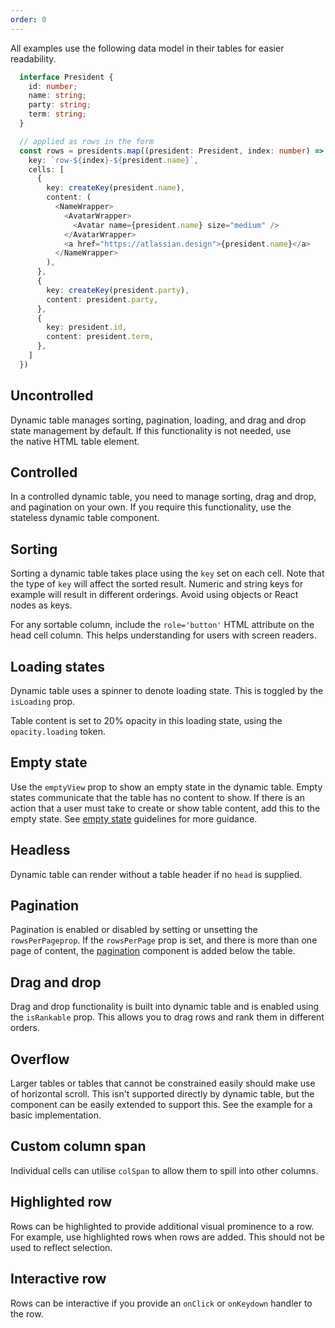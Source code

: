 ```yaml
---
order: 0
---
```



<SectionMessage>All examples use the following data model in their tables for easier readability.</SectionMessage>

```ts
  interface President {
    id: number;
    name: string;
    party: string;
    term: string;
  }

  // applied as rows in the form
  const rows = presidents.map((president: President, index: number) => ({
    key: `row-${index}-${president.name}`,
    cells: [
      {
        key: createKey(president.name),
        content: (
          <NameWrapper>
            <AvatarWrapper>
              <Avatar name={president.name} size="medium" />
            </AvatarWrapper>
            <a href="https://atlassian.design">{president.name}</a>
          </NameWrapper>
        ),
      },
      {
        key: createKey(president.party),
        content: president.party,
      },
      {
        key: president.id,
        content: president.term,
      },
    ]
  })
```

## Uncontrolled

Dynamic table manages sorting, pagination, loading, and drag and drop state management by default.
If this functionality is not needed, use the native HTML table element.

<Example Component={Uncontrolled} packageName="@atlaskit/dynamic-table" />

## Controlled

In a controlled dynamic table, you need to manage sorting, drag and drop, and pagination on your own.
If you require this functionality, use the stateless dynamic table component.

<Example Component={Controlled} packageName="@atlaskit/dynamic-table" />

## Sorting

Sorting a dynamic table takes place using the `key` set on each cell. Note that the type of `key` will
affect the sorted result. Numeric and string keys for example will result in different orderings. Avoid using objects or React nodes as keys.

For any sortable column, include the `role='button'` HTML attribute on the head cell column. This helps understanding for users with screen readers.

<Example Component={Sorting} packageName="@atlaskit/dynamic-table" />

## Loading states

Dynamic table uses a spinner to denote loading state. This is toggled by the `isLoading` prop.

Table content is set to 20% opacity in this loading state, using the `opacity.loading` token.

<Example Component={LoadingStateFewRows} packageName="@atlaskit/dynamic-table" />

## Empty state

Use the `emptyView` prop to show an empty state in the dynamic table.
Empty states communicate that the table has no content to show.
If there is an action that a user must take to create or show table content,
add this to the empty state. See [empty state](/components/empty-state/examples) guidelines for more guidance.

<Example Component={EmptyView} packageName="@atlaskit/dynamic-table" />

## Headless

Dynamic table can render without a table header if no `head` is supplied.

<Example Component={Headless} packageName="@atlaskit/dynamic-table" />

## Pagination

Pagination is enabled or disabled by setting or unsetting the `rowsPerPageprop`.
If the `rowsPerPage` prop is set, and there is more than one page of content, the [pagination](/components/pagination/examples) component is added below the table.

<Example Component={Pagination} packageName="@atlaskit/dynamic-table" />

## Drag and drop

Drag and drop functionality is built into dynamic table and is enabled using the `isRankable` prop.
This allows you to drag rows and rank them in different orders.

<Example Component={PaginationDragAndDrop} packageName="@atlaskit/dynamic-table" />

## Overflow

Larger tables or tables that cannot be constrained easily should make use of horizontal scroll.
This isn't supported directly by dynamic table, but the component can be easily extended to support this.
See the example for a basic implementation.

<Example Component={Overflow} packageName="@atlaskit/dynamic-table" />

## Custom column span

Individual cells can utilise `colSpan` to allow them to spill into other columns.

<Example Component={ColSpan} packageName="@atlaskit/dynamic-table" />

## Highlighted row

Rows can be highlighted to provide additional visual prominence to a row.
For example, use highlighted rows when rows are added. This should not be used to reflect selection.

<Example Component={HighlightedRow} packageName="@atlaskit/dynamic-table" />

## Interactive row

Rows can be interactive if you provide an `onClick` or `onKeydown` handler to the row.

<Example Component={InteractiveRow} packageName="@atlaskit/dynamic-table" />
